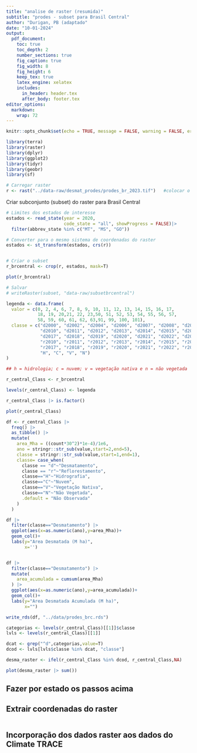 ```yaml
---
title: "analise de raster (resumida)"
subtitle: "prodes - subset para Brasil Central"
author: "Durigan, PB (adaptado"
date: "10-01-2024"
output: 
  pdf_document:
    toc: true
    toc_depth: 2
    number_sections: true
    fig_caption: true
    fig_width: 8
    fig_height: 6
    keep_tex: true
    latex_engine: xelatex
    includes:
      in_header: header.tex
      after_body: footer.tex
editor_options: 
  markdown: 
    wrap: 72
---
```


```r
knitr::opts_chunk$set(echo = TRUE, message = FALSE, warning = FALSE, error = FALSE)
```

```r
library(terra)
library(raster)
library(dplyr)
library(ggplot2)
library(tidyr)
library(geobr)
library(sf)

# Carregar raster
r <- rast("../data-raw/desmat_prodes/prodes_br_2023.tif")   #colocar o caminho do arquivo raster
```

Criar subconjunto (subset) do raster para Brasil Central

```r
# Limites dos estados de interesse
estados <- read_state(year = 2020, 
                      code_state = "all", showProgress = FALSE)|> 
  filter(abbrev_state %in% c("MT", "MS", "GO"))

# Converter para o mesmo sistema de coordenadas do raster
estados <- st_transform(estados, crs(r))


# Criar o subset
r_brcentral <- crop(r, estados, mask=T)

plot(r_brcentral)

# Salvar
# writeRaster(subset, "data-raw/subsetbrcentral")
```


```r
legenda <- data.frame(
  valor = c(0, 2, 4, 6, 7, 8, 9, 10, 11, 12, 13, 14, 15, 16, 17, 
            18, 19, 20,21, 22, 23,50, 51, 52, 53, 54, 55, 56, 57, 
            58, 59, 60, 61, 62, 63,91, 99, 100, 101),
  classe = c("d2000", "d2002", "d2004", "d2006", "d2007", "d2008", "d2009",
             "d2010", "d2011", "d2012", "d2013", "d2014", "d2015", "d2016",
             "d2017", "d2018", "d2019", "d2020", "d2021", "d2022", "d2023",
             "r2010", "r2011", "r2012", "r2013", "r2014", "r2015", "r2016",
             "r2017", "r2018", "r2019", "r2020", "r2021", "r2022", "r2023",
             "H", "C", "V", "N")
)

## h = hidrologia; c = nuvem; v = vegetação nativa e n = não vegetada

r_central_Class <- r_brcentral

levels(r_central_Class) <- legenda

r_central_Class |> is.factor()

```

```r
plot(r_central_Class)
```


```r
df <- r_central_Class |> 
  freq() |> 
  as_tibble() |> 
  mutate(
    area_Mha = ((count*30^2)*1e-4)/1e6,
    ano = stringr::str_sub(value,start=2,end=5),
    classe = stringr::str_sub(value,start=1,end=1),
    classe= case_when(
      classe == "d"~"Desmatamento",
      classe == "r"~"Reflorestamento",
      classe=="H"~"Hidrografia",
      classe=="C"~"Nuvem",
      classe=="V"~"Vegetação Nativa",
      classe=="N"~"Não Vegetada",
      .default = "Não Observada"
    )
  )

```


```r
df |> 
  filter(classe=="Desmatamento") |> 
  ggplot(aes(x=as.numeric(ano),y=area_Mha))+
  geom_col()+
  labs(y="Area Desmatada (M ha)",
       x='')


df |> 
  filter(classe=="Desmatamento") |> 
  mutate(
    area_acumulada = cumsum(area_Mha)
  ) |> 
  ggplot(aes(x=as.numeric(ano),y=area_acumulada))+
  geom_col()+
  labs(y="Area Desmatada Acumulada (M ha)",
       x="")

write_rds(df, "../data/prodes_brc.rds")
```

```r
categorias <- levels(r_central_Class)[[1]]$classe
lvls <- levels(r_central_Class)[[1]]

dcat <- grep("^d",categorias,value=T)
dcod <- lvls[lvls$classe %in% dcat, "classe"]

desma_raster <- ifel(r_central_Class %in% dcod, r_central_Class,NA)
```


```r
plot(desma_raster |> sum())
```

## Fazer por estado os passos acima

## Extrair coordenadas do raster

```r

```

## Incorporação dos dados raster aos dados do Climate TRACE

```r

```

